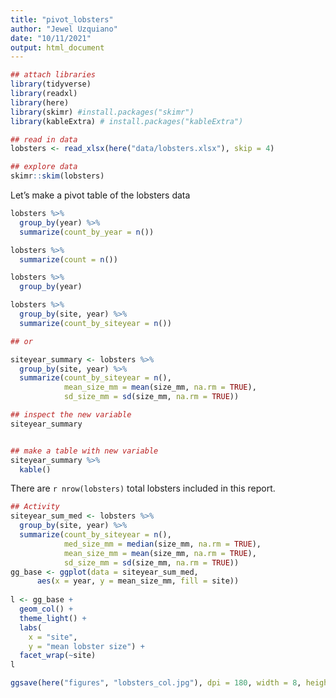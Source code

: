 ```yaml
---
title: "pivot_lobsters"
author: "Jewel Uzquiano"
date: "10/11/2021"
output: html_document
---
```


```r
## attach libraries
library(tidyverse)
library(readxl)
library(here)
library(skimr) #install.packages("skimr")
library(kableExtra) # install.packages("kableExtra")
```

```r
## read in data
lobsters <- read_xlsx(here("data/lobsters.xlsx"), skip = 4)

## explore data
skimr::skim(lobsters)
```

Let's make a pivot table of the lobsters data

```r
lobsters %>% 
  group_by(year) %>% 
  summarize(count_by_year = n())

lobsters %>% 
  summarize(count = n())

lobsters %>% 
  group_by(year)

lobsters %>% 
  group_by(site, year) %>% 
  summarize(count_by_siteyear = n())

## or

siteyear_summary <- lobsters %>% 
  group_by(site, year) %>% 
  summarize(count_by_siteyear = n(),
            mean_size_mm = mean(size_mm, na.rm = TRUE),
            sd_size_mm = sd(size_mm, na.rm = TRUE))

## inspect the new variable
siteyear_summary


## make a table with new variable
siteyear_summary %>% 
  kable()
```


There are `r nrow(lobsters)` total lobsters included in this report.


```r
## Activity
siteyear_sum_med <- lobsters %>% 
  group_by(site, year) %>% 
  summarize(count_by_siteyear = n(),
            med_size_mm = median(size_mm, na.rm = TRUE),
            mean_size_mm = mean(size_mm, na.rm = TRUE),
            sd_size_mm = sd(size_mm, na.rm = TRUE))
gg_base <- ggplot(data = siteyear_sum_med,
      aes(x = year, y = mean_size_mm, fill = site))
  
l <- gg_base +
  geom_col() +
  theme_light() +
  labs(
    x = "site",
    y = "mean lobster size") +
  facet_wrap(~site)
l

ggsave(here("figures", "lobsters_col.jpg"), dpi = 180, width = 8, height = 7)
```

